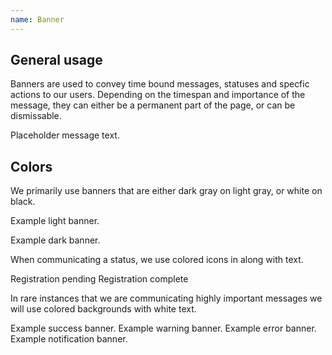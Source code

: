 ```yaml
---
name: Banner
---
```


## General usage

Banners are used to convey time bound messages, statuses and specfic actions to
our users. Depending on the timespan and importance of the message, they can
either be a permanent part of the page, or can be dismissable.

<Banner backgroundColor="black5" textColor="black100">
  Placeholder message text.
</Banner>

<Spacer my={6} />

## Colors

We primarily use banners that are either dark gray on light gray, or white on
black.

<Banner backgroundColor="black5" textColor="black100">
  Example light banner.
</Banner>

<Banner backgroundColor="black100">Example dark banner.</Banner>

<Spacer my={6} />

When communicating a status, we use colored icons in along with text.

<Banner backgroundColor="black5" textColor="black100">
  <TimerIcon top="2px" mr={0.5} fill="yellow100" /> Registration pending
</Banner>

<Spacer my={1} />

<Banner backgroundColor="black5" textColor="black100">
  <Flex alignItems="center">
    <CheckIcon height={15} top={-3} mr={0.5} fill="green100" /> Registration
    complete
  </Flex>
</Banner>

<Spacer my={6} />

In rare instances that we are communicating highly important messages we will
use colored backgrounds with white text.

<Box my={1}>
  <Banner backgroundColor="green100">Example success banner.</Banner>
</Box>

<Box my={1}>
  <Banner backgroundColor="yellow100">Example warning banner.</Banner>
</Box>

<Box my={1}>
  <Banner backgroundColor="red100">Example error banner.</Banner>
</Box>

<Box my={1}>
  <Banner backgroundColor="purple100">Example notification banner.</Banner>
</Box>

<Spacer my={6} />
